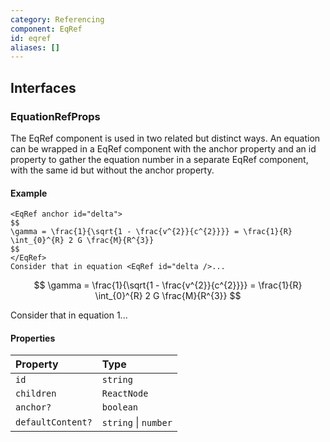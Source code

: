 ```yaml
---
category: Referencing
component: EqRef
id: eqref
aliases: []
---
```


## Interfaces

### EquationRefProps

The EqRef component is used in two related but distinct ways. An equation can be wrapped in a EqRef component with the anchor property and an id property to gather the equation number in a separate EqRef component, with the same id but without the anchor property.

#### Example

```mdx
<EqRef anchor id="delta">
$$
\gamma = \frac{1}{\sqrt{1 - \frac{v^{2}}{c^{2}}}} = \frac{1}{R} \int_{0}^{R} 2 G \frac{M}{R^{3}}
$$
</EqRef>
Consider that in equation <EqRef id="delta />...
```

$$
\gamma = \frac{1}{\sqrt{1 - \frac{v^{2}}{c^{2}}}} = \frac{1}{R} \int_{0}^{R} 2 G \frac{M}{R^{3}}
$$

Consider that in equation 1...

#### Properties

| Property          | Type                 |
| :---------------- | :------------------- |
| `id`              | `string`             |
| `children`        | `ReactNode`          |
| `anchor?`         | `boolean`            |
| `defaultContent?` | `string` \| `number` |

